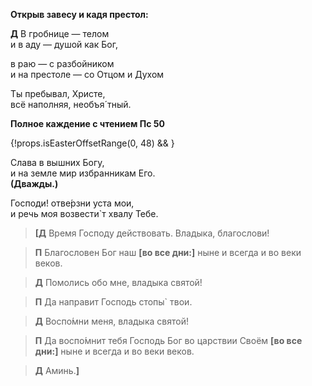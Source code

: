 
**Открыв завесу и кадя престол:**

**Д** В гробнице — телом  
и в аду — душой как Бог,

в раю — с раз­бой­ником  
и на престоле — со Отцом и Духом

Ты пребывал, Христе,  
всё напол­няя, необъя´тный.

**Полное каждение с чтением Пс 50**

{!props.isEasterOffsetRange(0, 48) && <MdxLoader src="Shared/Paraklit" lang={props.lang} />}

Слава в вышних Богу,  
и на земле мир избранникам Его.  
**(Дважды.)**

Господи! отве́рзни уста мои,  
и речь моя возвести`т хва­лу Тебе.

> **<b>[</b>Д**
> Время Господу действовать. Владыка, благослови!

> **П**
> Благословен Бог наш **[**во все дни:**]**
> ныне и всегда и во веки веков.

> **Д**
> Помолись обо мне, владыка святой!

> **П**
> Да направит Господь стопы` твои.

> **Д**
> Воспо́мни меня, владыка святой!

> **П**
> Да воспо́мнит тебя Господь Бог во царствии Своём
> **[**во все дни:**]**
> ны­не и всегда и во веки веков.

> **Д** Аминь.**<b>]</b>**
